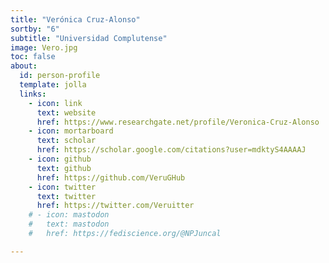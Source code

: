 ```yaml
---
title: "Verónica Cruz-Alonso"
sortby: "6"
subtitle: "Universidad Complutense"
image: Vero.jpg
toc: false
about:
  id: person-profile
  template: jolla
  links:
    - icon: link
      text: website
      href: https://www.researchgate.net/profile/Veronica-Cruz-Alonso
    - icon: mortarboard
      text: scholar
      href: https://scholar.google.com/citations?user=mdktyS4AAAAJ
    - icon: github
      text: github
      href: https://github.com/VeruGHub
    - icon: twitter
      text: twitter
      href: https://twitter.com/Veruitter
    # - icon: mastodon
    #   text: mastodon
    #   href: https://fediscience.org/@NPJuncal

---
```


:::{#person-profile}
:::




